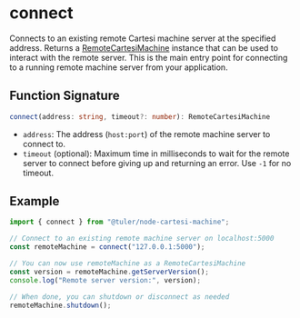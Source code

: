 # connect

Connects to an existing remote Cartesi machine server at the specified address. Returns a [RemoteCartesiMachine](/api/remote-cartesi-machine) instance that can be used to interact with the remote server. This is the main entry point for connecting to a running remote machine server from your application.

## Function Signature

```ts
connect(address: string, timeout?: number): RemoteCartesiMachine
```

- `address`: The address (`host:port`) of the remote machine server to connect to.
- `timeout` (optional): Maximum time in milliseconds to wait for the remote server to connect before giving up and returning an error. Use `-1` for no timeout.

## Example

```ts twoslash
import { connect } from "@tuler/node-cartesi-machine";

// Connect to an existing remote machine server on localhost:5000
const remoteMachine = connect("127.0.0.1:5000");

// You can now use remoteMachine as a RemoteCartesiMachine
const version = remoteMachine.getServerVersion();
console.log("Remote server version:", version);

// When done, you can shutdown or disconnect as needed
remoteMachine.shutdown();
```
